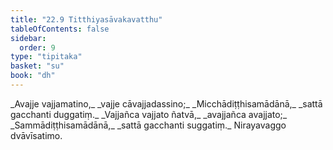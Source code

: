 ```yaml
---
title: "22.9 Titthiyasāvakavatthu"
tableOfContents: false
sidebar:
  order: 9
type: "tipitaka"
basket: "su"
book: "dh"
---
```



<DynamicBreadcrumb />

<Division number="318" book="dh" bookNo="18" page="58">

<Paragraph number="342" type="verses" book="dh">
_Avajje vajjamatino,_  
_vajje cāvajjadassino;_  
_Micchādiṭṭhisamādānā,_  
_sattā gacchanti duggatiṃ._  

</Paragraph>

</Division>
<Division number="319" book="dh" bookNo="18" page="58">

<Paragraph number="343" type="verses" book="dh">
_Vajjañca vajjato ñatvā,_  
_avajjañca avajjato;_  
_Sammādiṭṭhisamādānā,_  
_sattā gacchanti suggatiṃ._  


</Paragraph>
</Division>

<Paragraph number="344" type="center" book="dh">
Nirayavaggo dvāvīsatimo.
</Paragraph>